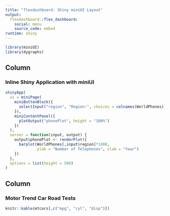 ```yaml
---
title: "flexdashboard: Shiny miniUI Layout"
output: 
  flexdashboard::flex_dashboard:
    social: menu
    source_code: embed 
runtime: shiny
---
```


```r
library(miniUI)
library(dygraphs)
```

Column {data-width=650}
-----------------------------------------------------------------------

### Inline Shiny Application with miniUI

```r
shinyApp(
  ui = miniPage(
    miniButtonBlock({
      selectInput("region", "Region:", choices = colnames(WorldPhones))
    }),
    miniContentPanel({
      plotOutput("phonePlot", height = "100%")
    })
  ),
  server = function(input, output) {
    output$phonePlot <- renderPlot({
      barplot(WorldPhones[,input$region]*1000, 
              ylab = "Number of Telephones", xlab = "Year")
    })
  },
  options = list(height = 500)
)
```

Column {data-width=350}
-----------------------------------------------------------------------

### Motor Trend Car Road Tests

```r
knitr::kable(mtcars[,c("mpg", "cyl", "disp")])
```


